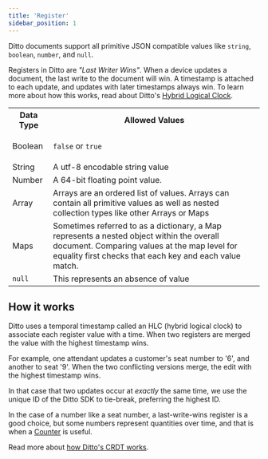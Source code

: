 ```yaml
---
title: 'Register'
sidebar_position: 1
---
```



Ditto documents support all primitive JSON compatible values like `string`, `boolean`,
`number`, and `null`. 

Registers in Ditto are *"Last Writer Wins"*. When a device updates a document,
the last write to the document will win. A timestamp is attached to each
update, and updates with later timestamps always win. To learn more about how
this works, read about Ditto's [Hybrid Logical
Clock](/how-it-works/crdt#hybrid-logical-clock).

<table class="table-auto">
  <tbody>
    <tr>
      <th>Data Type</th>
      <th>Allowed Values</th>
    </tr>
    <tr>
      <td>Boolean</td>
      <td>
        <p><code>false</code> or <code>true</code></p>
      </td>
    </tr>
    <tr>
      <td>String</td>
      <td>A utf-8 encodable string value</td>
    </tr>
    <tr>
      <td>Number</td>
      <td>A 64-bit floating point value.</td>
    </tr>
       <tr>
      <td>Array</td>
      <td>
        Arrays are an ordered list of values. Arrays can contain all primitive
        values as well as nested collection types like other Arrays or Maps
      </td>
    </tr>
    <tr>
      <td>Maps</td>
      <td>
        Sometimes referred to as a dictionary, a Map represents a nested object
        within the overall document. Comparing values at the map level for
        equality first checks that each key and each value match.
      </td>
    </tr>
    <tr>
      <td>
        <code>null</code>
      </td>
      <td>
        This represents an absence of value
      </td>
    </tr>
  </tbody>

</table>

<SnippetGroup
  name='upsert-datatypes' 
/>

## How it works

Ditto uses a temporal timestamp called an HLC (hybrid logical clock) to
associate each register value with a time. When two registers are merged the
value with the highest timestamp wins.

For example, one attendant updates a customer's seat number to '6', and another to seat
'9'. When the two conflicting versions merge, the edit with the highest timestamp wins.

In that case that two updates occur at _exactly_ the same time, we use the unique ID of
the Ditto SDK to tie-break, preferring the highest ID.

In the case of a number like a seat number, a last-write-wins register is
a good choice, but some numbers represent quantities over time, and that is when
a [Counter](/datamodel/counter) is useful.

Read more about [how Ditto's CRDT works](/how-it-works/crdt).
